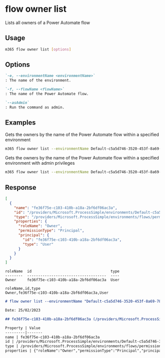 
# flow owner list

Lists all owners of a Power Automate flow

## Usage

```sh
m365 flow owner list [options]
```

## Options

```md defintion-list
`-e, --environmentName <environmentName>`
: The name of the environment.

`-f, --flowName <flowName>`
: The name of the Power Automate flow.

`--asAdmin`
: Run the command as admin.
```

<Global />

## Examples

Gets the owners by the name of the Power Automate flow within a specified environment

```sh
m365 flow owner list --environmentName Default-c5a5d746-3520-453f-8a69-780f8e44917e --flowName 72f2be4a-78c1-4220-a048-dbf557296a72
```

Gets the owners by the name of the Power Automate flow within a specified environment with admin privileges

```sh
m365 flow owner list --environmentName Default-c5a5d746-3520-453f-8a69-780f8e44917e --flowName 72f2be4a-78c1-4220-a048-dbf557296a72 --asAdmin
```

## Response

<Tabs>
  <TabItem value="json" label="JSON">

  ```json
  [
    {
      "name": "fe36f75e-c103-410b-a18a-2bf6df06ac3a",
      "id": "/providers/Microsoft.ProcessSimple/environments/Default-c5a5d746-3520-453f-8a69-780f8e44917e/flows/72f2be4a-78c1-4220-a048-dbf557296a72/permissions/fe36f75e-c103-410b-a18a-2bf6df06ac3a",
      "type": "/providers/Microsoft.ProcessSimple/environments/flows/permissions",
      "properties": {
        "roleName": "Owner",
        "permissionType": "Principal",
        "principal": {
          "id": "fe36f75e-c103-410b-a18a-2bf6df06ac3a",
          "type": "User"
        }
      }
    }
  ]
  ```

  </TabItem>
  <TabItem value="text" label="Text">

  ```text
  roleName  id                                    type
  --------  ------------------------------------  ----
  Owner     fe36f75e-c103-410b-a18a-2bf6df06ac3a  User
  ```

  </TabItem>
  <TabItem value="csv" label="CSV">

  ```csv
  roleName,id,type
  Owner,fe36f75e-c103-410b-a18a-2bf6df06ac3a,User
  ```

  </TabItem>
  <TabItem value="md" label="Markdown">

  ```md
  # flow owner list --environmentName "Default-c5a5d746-3520-453f-8a69-780f8e44917e" --flowName "72f2be4a-78c1-4220-a048-dbf557296a72"

  Date: 25/02/2023

  ## fe36f75e-c103-410b-a18a-2bf6df06ac3a (/providers/Microsoft.ProcessSimple/environments/Default-c5a5d746-3520-453f-8a69-780f8e44917e/flows/72f2be4a-78c1-4220-a048-dbf557296a72/permissions/fe36f75e-c103-410b-a18a-2bf6df06ac3a)

  Property | Value
  ---------|-------
  name | fe36f75e-c103-410b-a18a-2bf6df06ac3a
  id | /providers/Microsoft.ProcessSimple/environments/Default-c5a5d746-3520-453f-8a69-780f8e44917e/flows/72f2be4a-78c1-4220-a048-dbf557296a72/permissions/fe36f75e-c103-410b-a18a-2bf6df06ac3a
  type | /providers/Microsoft.ProcessSimple/environments/flows/permissions
  properties | {"roleName":"Owner","permissionType":"Principal","principal":{"id":"fe36f75e-c103-410b-a18a-2bf6df06ac3a","type":"User"}}
  ```

  </TabItem>
</Tabs>
